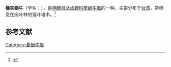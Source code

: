 {{Speciesbox
| name = 橡实蜗牛
| image = 
| image_width = 
| genus = Coniglobus
| species = sphaeroconus
| authority = (Pfeiffer, 1865)
}}
'''橡实蜗牛'''（学名：''{{lang|la|Coniglobus sphaeroconus}}''），是[[柄眼目|柄眼目]][[坚齿螺科|坚齿螺科]][[栗蜗牛属|栗蜗牛属]]的一种。主要分布于[[台湾|台湾]]，常栖息在阔叶林的落叶堆中。<ref>{{cite web|url=http://shell.sinica.edu.tw/chinese/shellbase_detail.php?science_no=2045|title=国际贝库：橡实蜗牛|publisher=台湾贝类资料库|accessdate=2009-08-11}}</ref>

== 参考文献 ==
{{reflist|2}}

[[Category:菱蝸牛屬|Category:菱蝸牛屬]]